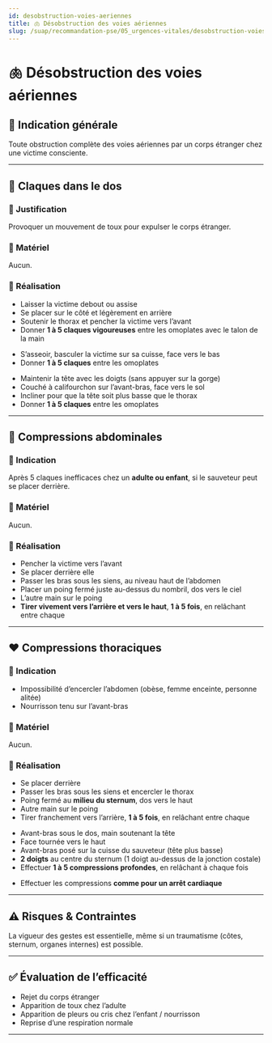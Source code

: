 ---
id: desobstruction-voies-aeriennes
title: 🫁 Désobstruction des voies aériennes
slug: /suap/recommandation-pse/05_urgences-vitales/desobstruction-voies-aeriennes
---


# 🫁 Désobstruction des voies aériennes

## 📌 Indication générale

Toute obstruction complète des voies aériennes par un corps étranger chez une victime consciente.

---

## 👋 Claques dans le dos

### 🎯 Justification

Provoquer un mouvement de toux pour expulser le corps étranger.

### 🧰 Matériel

Aucun.

### 🔧 Réalisation

<Tabs>
  <TabItem value="adulte" label="🧍‍♂️ Adulte / grand enfant">

  - Laisser la victime debout ou assise  
  - Se placer sur le côté et légèrement en arrière  
  - Soutenir le thorax et pencher la victime vers l’avant  
  - Donner **1 à 5 claques vigoureuses** entre les omoplates avec le talon de la main

  </TabItem>

  <TabItem value="cuisse" label="👶 Sur la cuisse">

  - S’asseoir, basculer la victime sur sa cuisse, face vers le bas  
  - Donner **1 à 5 claques** entre les omoplates

  </TabItem>

  <TabItem value="avantbras" label="👶 Sur l’avant-bras">

  - Maintenir la tête avec les doigts (sans appuyer sur la gorge)  
  - Couché à califourchon sur l’avant-bras, face vers le sol  
  - Incliner pour que la tête soit plus basse que le thorax  
  - Donner **1 à 5 claques** entre les omoplates

  </TabItem>
</Tabs>

---

## 💢 Compressions abdominales

### 🎯 Indication

Après 5 claques inefficaces chez un **adulte ou enfant**, si le sauveteur peut se placer derrière.

### 🧰 Matériel

Aucun.

### 🔧 Réalisation

- Pencher la victime vers l’avant  
- Se placer derrière elle  
- Passer les bras sous les siens, au niveau haut de l’abdomen  
- Placer un poing fermé juste au-dessus du nombril, dos vers le ciel  
- L’autre main sur le poing  
- **Tirer vivement vers l’arrière et vers le haut**, **1 à 5 fois**, en relâchant entre chaque

---

## ❤️ Compressions thoraciques

### 🎯 Indication

- Impossibilité d’encercler l’abdomen (obèse, femme enceinte, personne alitée)
- Nourrisson tenu sur l’avant-bras

### 🧰 Matériel

Aucun.

### 🔧 Réalisation

<Tabs>
  <TabItem value="obese" label="🧍‍♀️ Adulte obèse / enceinte">

  - Se placer derrière  
  - Passer les bras sous les siens et encercler le thorax  
  - Poing fermé au **milieu du sternum**, dos vers le haut  
  - Autre main sur le poing  
  - Tirer franchement vers l’arrière, **1 à 5 fois**, en relâchant entre chaque

  </TabItem>

  <TabItem value="nourrisson" label="👶 Nourrisson">

  - Avant-bras sous le dos, main soutenant la tête  
  - Face tournée vers le haut  
  - Avant-bras posé sur la cuisse du sauveteur (tête plus basse)  
  - **2 doigts** au centre du sternum (1 doigt au-dessus de la jonction costale)  
  - Effectuer **1 à 5 compressions profondes**, en relâchant à chaque fois

  </TabItem>

  <TabItem value="aliter" label="🛏️ Personne alitée">

  - Effectuer les compressions **comme pour un arrêt cardiaque**

  </TabItem>
</Tabs>

---

## ⚠️ Risques & Contraintes

<Admonition type="warning">
La vigueur des gestes est essentielle, même si un traumatisme (côtes, sternum, organes internes) est possible.
</Admonition>

---

## ✅ Évaluation de l’efficacité

- Rejet du corps étranger  
- Apparition de toux chez l’adulte  
- Apparition de pleurs ou cris chez l’enfant / nourrisson  
- Reprise d’une respiration normale

---
